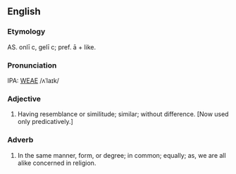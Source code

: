 ==English==
===Etymology===
AS. onli&#772; c, geli&#772; c; pref. a&#772; + like.

===Pronunciation===
IPA: [[WEAE]] /ʌˈlaɪk/

===Adjective===
# Having resemblance or similitude; similar; without  difference. [Now used only predicatively.]
<!-- material copied from Webster's Revised Unabridged Dictionary (1913) -->

===Adverb===
# In the same manner, form, or degree; in common; equally; as, we are all alike concerned in religion.